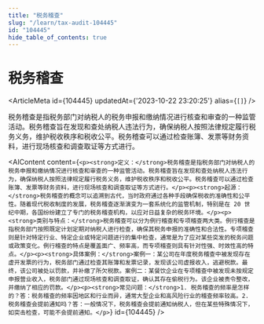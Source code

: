 ```yaml
---
title: "税务稽查"
slug: "/learn/tax-audit-104445"
id: "104445"
hide_table_of_contents: true
---
```



# 税务稽查

<ArticleMeta id={104445} updatedAt={'2023-10-22 23:20:25'} alias={`[]`} />
<div className='border-solid border-b border-t-0 my-4 border-[var(--ifm-color-gray-300)]' />

税务稽查是指税务部门对纳税人的税务申报和缴纳情况进行核查和审查的一种监管活动。税务稽查旨在发现和查处纳税人违法行为，确保纳税人按照法律规定履行税务义务，维护税收秩序和税收公平。税务稽查可以通过检查账簿、发票等财务资料，进行现场核查和调查取证等方式进行。

<AIContent content={`<p><strong>定义：</strong>税务稽查是指税务部门对纳税人的税务申报和缴纳情况进行核查和审查的一种监管活动。税务稽查旨在发现和查处纳税人违法行为，确保纳税人按照法律规定履行税务义务，维护税收秩序和税收公平。税务稽查可以通过检查账簿、发票等财务资料，进行现场核查和调查取证等方式进行。</p><p><strong>起源：</strong>税务稽查的概念可以追溯到古代，当时政府通过各种手段确保税收的准确性和公平性。随着现代税收制度的发展，税务稽查逐渐演变为一套系统化的监管机制，特别是在 20 世纪中期，各国纷纷建立了专门的税务稽查机构，以应对日益复杂的税务环境。</p><p><strong>类别与特点：</strong>税务稽查可以分为例行稽查和专项稽查两大类。例行稽查是指税务部门按照既定计划定期对纳税人进行检查，确保其税务申报的准确性和合法性。专项稽查则是针对特定行业、特定企业或特定问题进行的集中检查，通常是为了应对某些突发的税务问题或政策变化。例行稽查的特点是覆盖面广、频率高，而专项稽查则具有针对性强、时效性高的特点。</p><p><strong>具体案例：</strong>案例一：某公司在年度税务稽查中被发现存在虚开发票的行为，税务部门通过检查其账簿和发票记录，发现该公司虚报收入，逃避税款。最终，该公司被处以罚款，并补缴了所欠税款。案例二：某餐饮企业在专项稽查中被发现未按规定申报营业收入，税务部门通过现场核查和调查取证，确认其存在偷税行为。该企业被责令整改，并缴纳了相应的罚款。</p><p><strong>常见问题：</strong>1. 税务稽查的频率是怎样的？答：税务稽查的频率因地区和行业而异，通常大型企业和高风险行业的稽查频率较高。2. 税务稽查会提前通知吗？答：一般情况下，税务稽查会提前通知纳税人，但在某些特殊情况下，如突击检查，可能不会提前通知。</p>`} id={104445} />
